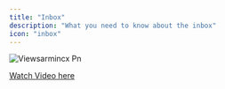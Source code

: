 ```yaml
---
title: "Inbox"
description: "What you need to know about the inbox"
icon: "inbox"
---
```


![Viewsarmincx Pn](/images/viewsarmincx.png)

[Watch Video here](https://www.loom.com/share/86683ebf11d7434c96a10aaf6a1effe8?sid=cb8bc5c5-5d22-4056-9efd-42c59d77ddc2)